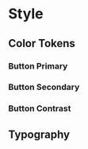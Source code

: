 # Style

 ## Color Tokens

  ### Button Primary

  ### Button Secondary

  ### Button Contrast

  ## Typography